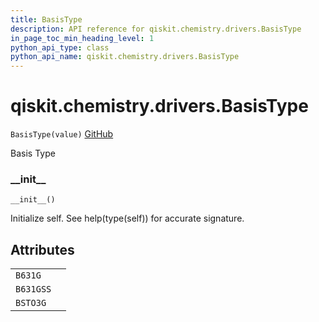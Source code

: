 ```yaml
---
title: BasisType
description: API reference for qiskit.chemistry.drivers.BasisType
in_page_toc_min_heading_level: 1
python_api_type: class
python_api_name: qiskit.chemistry.drivers.BasisType
---
```


# qiskit.chemistry.drivers.BasisType

<span id="qiskit.chemistry.drivers.BasisType" />

`BasisType(value)` [GitHub](https://github.com/qiskit-community/qiskit-aqua/tree/stable/0.9/qiskit/chemistry/drivers/pyquanted/pyquantedriver.py "view source code")

Basis Type

### \_\_init\_\_

<span id="qiskit.chemistry.drivers.BasisType.__init__" />

`__init__()`

Initialize self. See help(type(self)) for accurate signature.

## Attributes

|           |   |
| --------- | - |
| `B631G`   |   |
| `B631GSS` |   |
| `BSTO3G`  |   |

